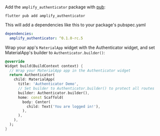 
Add the `amplify_authenticator` package with [pub](https://pub.dev/):

```shell
flutter pub add amplify_authenticator
```

This will add a dependencies like this to your package's pubspec.yaml

```yaml
dependencies:
  amplify_authenticator: ^0.1.0-rc.5
```

Wrap your app's `MaterialApp` widget with the Authenticator widget, and set MaterialApp's builder to `Authenticator.builder()`:

```dart
@override
Widget build(BuildContext context) {
  // Wrap your MaterialApp app in the Authenticator widget
  return Authenticator(
    child: MaterialApp(
      title: 'Authenticator Demo',
      // Set builder to Authenticator.builder() to protect all routes
      builder: Authenticator.builder(),
      home: const Scaffold(
        body: Center(
          child: Text('You are logged in!'),
        ),
      ),
    ),
  );
}
```

